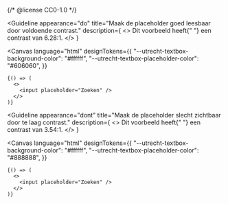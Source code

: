 {/* @license CC0-1.0 */}


<Guideline
  appearance="do"
  title="Maak de placeholder goed leesbaar door voldoende contrast."
  description={
    <>
      Dit voorbeeld heeft{" "}
      <Link href="https://www.siegemedia.com/contrast-ratio#%23606060-on-#ffffff">een contrast van 6.28:1</Link>.
    </>
  }
>
  <Canvas
    language="html"
    designTokens={{
      "--utrecht-textbox-background-color": "#ffffff",
      "--utrecht-textbox-placeholder-color": "#606060",
    }}
  >
    {() => (
      <>
        <input placeholder="Zoeken" />
      </>
    )}
  </Canvas>
</Guideline>

<Guideline
  appearance="dont"
  title="Maak de placeholder slecht zichtbaar door te laag contrast."
  description={
    <>
      Dit voorbeeld heeft{" "}
      <Link href="https://www.siegemedia.com/contrast-ratio#%23888888-on-#ffffff">een contrast van 3.54:1</Link>.
    </>
  }
>
  <Canvas
    language="html"
    designTokens={{
      "--utrecht-textbox-background-color": "#ffffff",
      "--utrecht-textbox-placeholder-color": "#888888",
    }}
  >
    {() => (
      <>
        <input placeholder="Zoeken" />
      </>
    )}
  </Canvas>
</Guideline>
